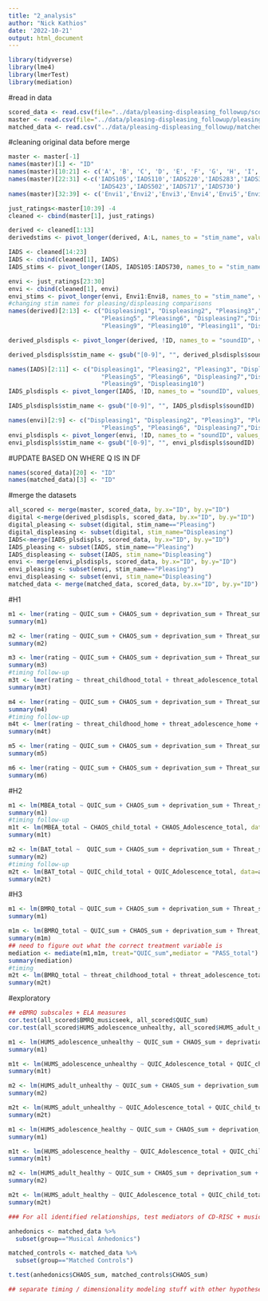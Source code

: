 ```yaml
---
title: "2_analysis"
author: "Nick Kathios"
date: '2022-10-21'
output: html_document
---
```

```r
library(tidyverse)
library(lme4)
library(lmerTest)
library(mediation)
```

#read in data
```r
scored_data <- read.csv(file="../data/pleasing-displeasing_followup/scored_data.csv")
master <- read.csv(file="../data/pleasing-displeasing_followup/pleasing_displeasing_scored.csv")
matched_data <- read.csv("../data/pleasing-displeasing_followup/matched_data.csv")
```

#cleaning original data before merge
```r
master <- master[-1]
names(master)[1] <- "ID"
names(master)[10:21] <- c('A', 'B', 'C', 'D', 'E', 'F', 'G', 'H', 'I', 'J','K','L')
names(master)[22:31] <-c('IADS105','IADS110','IADS220','IADS283','IADS351','IADS353',
                         'IADS423','IADS502','IADS717','IADS730')
names(master)[32:39] <- c('Envi1','Envi2','Envi3','Envi4','Envi5','Envi6','Envi7','Envi8')

just_ratings<-master[10:39] -4
cleaned <- cbind(master[1], just_ratings)

derived <- cleaned[1:13]
derivedstims <- pivot_longer(derived, A:L, names_to = "stim_name", values_to = "rating" )

IADS <- cleaned[14:23]
IADS <- cbind(cleaned[1], IADS)
IADS_stims <- pivot_longer(IADS, IADS105:IADS730, names_to = "stim_name", values_to = "rating" )

envi <- just_ratings[23:30]
envi <- cbind(cleaned[1], envi)
envi_stims <- pivot_longer(envi, Envi1:Envi8, names_to = "stim_name", values_to = "rating" )
#changing stim names for pleasing/displeasing comparisons
names(derived)[2:13] <- c("Displeasing1", "Displeasing2", "Pleasing3","Displeasing4",
                          "Pleasing5", "Pleasing6", "Displeasing7","Displeasing8",
                          "Pleasing9", "Pleasing10", "Pleasing11", "Displeasing12")

derived_plsdispls <- pivot_longer(derived, !ID, names_to = "soundID", values_to = "rating" )

derived_plsdispls$stim_name <- gsub("[0-9]", "", derived_plsdispls$soundID)

names(IADS)[2:11] <- c("Displeasing1", "Pleasing2", "Pleasing3", "Displeasing4",
                          "Pleasing5", "Pleasing6", "Displeasing7","Displeasing8",
                          "Pleasing9", "Displeasing10")
IADS_plsdispls <- pivot_longer(IADS, !ID, names_to = "soundID", values_to = "rating")

IADS_plsdispls$stim_name <- gsub("[0-9]", "", IADS_plsdispls$soundID)

names(envi)[2:9] <- c("Displeasing1", "Displeasing2", "Pleasing3", "Pleasing4",
                          "Pleasing5", "Pleasing6", "Displeasing7","Displeasing8")
envi_plsdispls <- pivot_longer(envi, !ID, names_to = "soundID", values_to = "rating")
envi_plsdispls$stim_name <- gsub("[0-9]", "", envi_plsdispls$soundID)
```

#UPDATE BASED ON WHERE Q IS IN DF
```r
names(scored_data)[20] <- "ID"
names(matched_data)[3] <- "ID"
```

#merge the datasets
```r
all_scored <- merge(master, scored_data, by.x="ID", by.y="ID")
digital <-merge(derived_plsdispls, scored_data, by.x="ID", by.y="ID")
digital_pleasing <- subset(digital, stim_name=="Pleasing")
digital_displeasing <- subset(digital, stim_name="Displeasing")
IADS<-merge(IADS_plsdispls, scored_data, by.x="ID", by.y="ID")
IADS_pleasing <- subset(IADS, stim_name=="Pleasing")
IADS_displeasing <- subset(IADS, stim_name="Displeasing")
envi <- merge(envi_plsdispls, scored_data, by.x="ID", by.y="ID")
envi_pleasing <- subset(envi, stim_name=="Pleasing")
envi_displeasing <- subset(envi, stim_name="Displeasing")
matched_data <- merge(matched_data, scored_data, by.x="ID", by.y="ID")
```

#H1
```r
m1 <- lmer(rating ~ QUIC_sum + CHAOS_sum + deprivation_sum + Threat_sum + (1 | ID) + (1 | soundID), data=digital_pleasing)
summary(m1)

m2 <- lmer(rating ~ QUIC_sum + CHAOS_sum + deprivation_sum + Threat_sum + (1 | ID) + (1 | soundID), data=digital_displeasing)
summary(m2)

m3 <- lmer(rating ~ QUIC_sum + CHAOS_sum + deprivation_sum + Threat_sum + (1 | ID) + (1 | soundID), data=IADS_pleasing)
summary(m3)
#timing follow-up
m3t <- lmer(rating ~ threat_childhood_total + threat_adolescence_total + (1 | ID) + (1 | soundID), data=IADS_pleasing)
summary(m3t)

m4 <- lmer(rating ~ QUIC_sum + CHAOS_sum + deprivation_sum + Threat_sum + (1 | ID)+ (1 | soundID), data=IADS_displeasing)
summary(m4)
#timing follow-up
m4t <- lmer(rating ~ threat_childhood_home + threat_adolescence_home + (1 | ID) + (1 | soundID), data=IADS_displeasing)
summary(m4t)

m5 <- lmer(rating ~ QUIC_sum + CHAOS_sum + deprivation_sum + Threat_sum + (1 | ID)+ (1 | soundID), data=envi_displeasing)
summary(m5)

m6 <- lmer(rating ~ QUIC_sum + CHAOS_sum + deprivation_sum + Threat_sum + (1 | ID)+ (1 | soundID), data=envi_pleasing)
summary(m6)
```

#H2
```r
m1 <- lm(MBEA_total ~ QUIC_sum + CHAOS_sum + deprivation_sum + Threat_sum, data=all_scored)
summary(m1)
#timing follow-up
m1t <- lm(MBEA_total ~ CHAOS_child_total + CHAOS_Adolescence_total, data=all_scored)
summary(m1t)

m2 <- lm(BAT_total ~  QUIC_sum + CHAOS_sum + deprivation_sum + Threat_sum, data=all_scored)
summary(m2)
#timing follow-up
m2t <- lm(BAT_total ~ QUIC_child_total + QUIC_Adolescence_total, data=all_scored)
summary(m2t)
```

#H3
```r
m1 <- lm(BMRQ_total ~ QUIC_sum + CHAOS_sum + deprivation_sum + Threat_sum, data=all_scored)
summary(m1)

m1m <- lm(BMRQ_total ~ QUIC_sum + CHAOS_sum + deprivation_sum + Threat_sum + PASS_total, data=all_scored)
summary(m1m)
## need to figure out what the correct treatment variable is
mediation <- mediate(m1,m1m, treat="QUIC_sum",mediator = "PASS_total")
summary(mediation)
#timing
m2t <- lm(BMRQ_total ~ threat_childhood_total + threat_adolescence_total, data=all_scored)
summary(m2t)
```

#exploratory
```r
## eBMRQ subscales + ELA measures
cor.test(all_scored$BMRQ_musicseek, all_scored$QUIC_sum)
cor.test(all_scored$HUMS_adolescence_unhealthy, all_scored$HUMS_adult_unhealthy)

m1 <- lm(HUMS_adolescence_unhealthy ~ QUIC_sum + CHAOS_sum + deprivation_sum + Threat_sum, data=all_scored)
summary(m1)

m1t <- lm(HUMS_adolescence_unhealthy ~ QUIC_Adolescence_total + QUIC_child_total, data=all_scored)
summary(m1t)

m2 <- lm(HUMS_adult_unhealthy ~ QUIC_sum + CHAOS_sum + deprivation_sum + Threat_sum, data=all_scored)
summary(m2)

m2t <- lm(HUMS_adult_unhealthy ~ QUIC_Adolescence_total + QUIC_child_total, data=all_scored)
summary(m2t)

m1 <- lm(HUMS_adolescence_healthy ~ QUIC_sum + CHAOS_sum + deprivation_sum + Threat_sum, data=all_scored)
summary(m1)

m1t <- lm(HUMS_adolescence_healthy ~ QUIC_Adolescence_total + QUIC_child_total, data=all_scored)
summary(m1t)

m2 <- lm(HUMS_adult_healthy ~ QUIC_sum + CHAOS_sum + deprivation_sum + Threat_sum, data=all_scored)
summary(m2)

m2t <- lm(HUMS_adult_healthy ~ QUIC_Adolescence_total + QUIC_child_total, data=all_scored)
summary(m2t)

### For all identified relationships, test mediators of CD-RISC + musical training ###

anhedonics <- matched_data %>%
  subset(group=="Musical Anhedonics")

matched_controls <- matched_data %>%
  subset(group=="Matched Controls")

t.test(anhedonics$CHAOS_sum, matched_controls$CHAOS_sum)

## separate timing / dimensionality modeling stuff with other hypotheses ##

```
